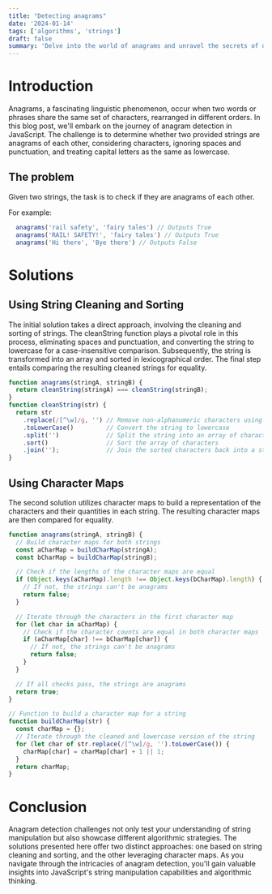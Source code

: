 ```yaml
---
title: "Detecting anagrams"
date: '2024-01-14'
tags: ['algorithms', 'strings']
draft: false
summary: 'Delve into the world of anagrams and unravel the secrets of detecting them in JavaScript. Explore two ingenious solutions, from cleaning strings to building character maps, and witness the power of algorithmic thinking.'
---
```


# Introduction

Anagrams, a fascinating linguistic phenomenon, occur when two words or phrases share the same set of characters, rearranged in different orders. In this blog post, we'll embark on the journey of anagram detection in JavaScript. The challenge is to determine whether two provided strings are anagrams of each other, considering characters, ignoring spaces and punctuation, and treating capital letters as the same as lowercase.

## The problem

Given two strings, the task is to check if they are anagrams of each other.

For example:
```javascript
  anagrams('rail safety', 'fairy tales') // Outputs True
  anagrams('RAIL! SAFETY!', 'fairy tales') // Outputs True
  anagrams('Hi there', 'Bye there') // Outputs False
```

# Solutions

## Using String Cleaning and Sorting

The initial solution takes a direct approach, involving the cleaning and sorting of strings. The cleanString function plays a pivotal role in this process, eliminating spaces and punctuation, and converting the string to lowercase for a case-insensitive comparison. Subsequently, the string is transformed into an array and sorted in lexicographical order. The final step entails comparing the resulting cleaned strings for equality.

```javascript
function anagrams(stringA, stringB) {
  return cleanString(stringA) === cleanString(stringB);
}
function cleanString(str) {
  return str
    .replace(/[^\w]/g, '') // Remove non-alphanumeric characters using a regular expression
    .toLowerCase()         // Convert the string to lowercase
    .split('')             // Split the string into an array of characters
    .sort()                // Sort the array of characters
    .join('');             // Join the sorted characters back into a string
}
```

## Using Character Maps

The second solution utilizes character maps to build a representation of the characters and their quantities in each string. The resulting character maps are then compared for equality.

```javascript
function anagrams(stringA, stringB) {
  // Build character maps for both strings
  const aCharMap = buildCharMap(stringA);
  const bCharMap = buildCharMap(stringB);

  // Check if the lengths of the character maps are equal
  if (Object.keys(aCharMap).length !== Object.keys(bCharMap).length) {
    // If not, the strings can't be anagrams
    return false;
  }

  // Iterate through the characters in the first character map
  for (let char in aCharMap) {
    // Check if the character counts are equal in both character maps
    if (aCharMap[char] !== bCharMap[char]) {
      // If not, the strings can't be anagrams
      return false;
    }
  }

  // If all checks pass, the strings are anagrams
  return true;
}

// Function to build a character map for a string
function buildCharMap(str) {
  const charMap = {};
  // Iterate through the cleaned and lowercase version of the string
  for (let char of str.replace(/[^\w]/g, '').toLowerCase()) {
    charMap[char] = charMap[char] + 1 || 1;
  }
  return charMap;
}
```

# Conclusion

Anagram detection challenges not only test your understanding of string manipulation but also showcase different algorithmic strategies. The solutions presented here offer two distinct approaches: one based on string cleaning and sorting, and the other leveraging character maps. As you navigate through the intricacies of anagram detection, you'll gain valuable insights into JavaScript's string manipulation capabilities and algorithmic thinking.